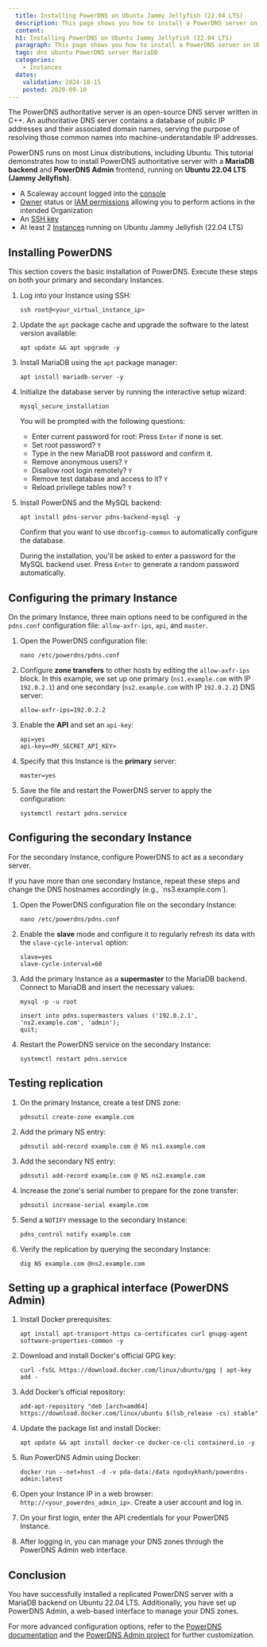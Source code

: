 ```yaml
---
  title: Installing PowerDNS on Ubuntu Jammy Jellyfish (22.04 LTS)
  description: This page shows you how to install a PowerDNS server on Ubuntu Linux with a MariaDB backend
  content:
  h1: Installing PowerDNS on Ubuntu Jammy Jellyfish (22.04 LTS)
  paragraph: This page shows you how to install a PowerDNS server on Ubuntu Linux with a MariaDB backend
  tags: dns ubuntu PowerDNS server MariaDB
  categories:
    - Instances
  dates:
    validation: 2024-10-15
    posted: 2020-09-10
---
```


The PowerDNS authoritative server is an open-source DNS server written in C++. An authoritative DNS server contains a database of public IP addresses and their associated domain names, serving the purpose of resolving those common names into machine-understandable IP addresses.

PowerDNS runs on most Linux distributions, including Ubuntu. This tutorial demonstrates how to install PowerDNS authoritative server with a **MariaDB backend** and **PowerDNS Admin** frontend, running on **Ubuntu 22.04 LTS (Jammy Jellyfish)**.

<Macro id="requirements" />

- A Scaleway account logged into the [console](https://console.scaleway.com)
- [Owner](/iam/concepts/#owner) status or [IAM permissions](/iam/concepts/#permission) allowing you to perform actions in the intended Organization
- An [SSH key](/organizations-and-projects/how-to/create-ssh-key/)
- At least 2 [Instances](/instances/how-to/create-an-instance/) running on Ubuntu Jammy Jellyfish (22.04 LTS)

## Installing PowerDNS

<Message type="note">
  This section covers the basic installation of PowerDNS. Execute these steps on both your primary and secondary Instances.
</Message>

1. Log into your Instance using SSH:
    ```
    ssh root@<your_virtual_instance_ip>
    ```
2. Update the `apt` package cache and upgrade the software to the latest version available:
    ```
    apt update && apt upgrade -y
    ```
3. Install MariaDB using the `apt` package manager:
    ```
    apt install mariadb-server -y
    ```

4. Initialize the database server by running the interactive setup wizard:
    ```
    mysql_secure_installation
    ```

    You will be prompted with the following questions:

    - Enter current password for root: Press `Enter` if none is set.
    - Set root password? `Y`
    - Type in the new MariaDB root password and confirm it.
    - Remove anonymous users? `Y`
    - Disallow root login remotely? `Y`
    - Remove test database and access to it? `Y`
    - Reload privilege tables now? `Y`

5. Install PowerDNS and the MySQL backend:
    ```
    apt install pdns-server pdns-backend-mysql -y
    ```

    Confirm that you want to use `dbconfig-common` to automatically configure the database.

    During the installation, you'll be asked to enter a password for the MySQL backend user. Press `Enter` to generate a random password automatically.

## Configuring the primary Instance

On the primary Instance, three main options need to be configured in the `pdns.conf` configuration file: `allow-axfr-ips`, `api`, and `master`.

1. Open the PowerDNS configuration file:
    ```
    nano /etc/powerdns/pdns.conf
    ```

2. Configure **zone transfers** to other hosts by editing the `allow-axfr-ips` block. In this example, we set up one primary (`ns1.example.com` with IP `192.0.2.1`) and one secondary (`ns2.example.com` with IP `192.0.2.2`) DNS server:
    ```
    allow-axfr-ips=192.0.2.2
    ```

3. Enable the **API** and set an `api-key`:
    ```
    api=yes
    api-key=<MY_SECRET_API_KEY>
    ```

4. Specify that this Instance is the **primary** server:
    ```
    master=yes
    ```

5. Save the file and restart the PowerDNS server to apply the configuration:
    ```
    systemctl restart pdns.service
    ```

## Configuring the secondary Instance

For the secondary Instance, configure PowerDNS to act as a secondary server.

<Message type="note">
  If you have more than one secondary Instance, repeat these steps and change the DNS hostnames accordingly (e.g., `ns3.example.com`).
</Message>

1. Open the PowerDNS configuration file on the secondary Instance:
    ```
    nano /etc/powerdns/pdns.conf
    ```

2. Enable the **slave** mode and configure it to regularly refresh its data with the `slave-cycle-interval` option:
    ```
    slave=yes
    slave-cycle-interval=60
    ```

3. Add the primary Instance as a **supermaster** to the MariaDB backend. Connect to MariaDB and insert the necessary values:
    ```
    mysql -p -u root
    ```

    ```
    insert into pdns.supermasters values ('192.0.2.1', 'ns2.example.com', 'admin');
    quit;
    ```

4. Restart the PowerDNS service on the secondary Instance:
    ```
    systemctl restart pdns.service
    ```

## Testing replication

1. On the primary Instance, create a test DNS zone:
    ```
    pdnsutil create-zone example.com
    ```

2. Add the primary NS entry:
    ```
    pdnsutil add-record example.com @ NS ns1.example.com
    ```

3. Add the secondary NS entry:
    ```
    pdnsutil add-record example.com @ NS ns2.example.com
    ```

4. Increase the zone's serial number to prepare for the zone transfer:
    ```
    pdnsutil increase-serial example.com
    ```

5. Send a `NOTIFY` message to the secondary Instance:
    ```
    pdns_control notify example.com
    ```

6. Verify the replication by querying the secondary Instance:
    ```
    dig NS example.com @ns2.example.com
    ```

## Setting up a graphical interface (PowerDNS Admin)

1. Install Docker prerequisites:
    ```
    apt install apt-transport-https ca-certificates curl gnupg-agent software-properties-common -y
    ```

2. Download and install Docker's official GPG key:
    ```
    curl -fsSL https://download.docker.com/linux/ubuntu/gpg | apt-key add -
    ```

3. Add Docker’s official repository:
    ```
    add-apt-repository "deb [arch=amd64] https://download.docker.com/linux/ubuntu $(lsb_release -cs) stable"
    ```

4. Update the package list and install Docker:
    ```
    apt update && apt install docker-ce docker-ce-cli containerd.io -y
    ```

5. Run PowerDNS Admin using Docker:
    ```
    docker run --net=host -d -v pda-data:/data ngoduykhanh/powerdns-admin:latest
    ```

6. Open your Instance IP in a web browser: `http://<your_powerdns_admin_ip>`. Create a user account and log in.

7. On your first login, enter the API credentials for your PowerDNS Instance.

8. After logging in, you can manage your DNS zones through the PowerDNS Admin web interface.

## Conclusion

You have successfully installed a replicated PowerDNS server with a MariaDB backend on Ubuntu 22.04 LTS. Additionally, you have set up PowerDNS Admin, a web-based interface to manage your DNS zones.

For more advanced configuration options, refer to the [PowerDNS documentation](https://doc.powerdns.com/authoritative/) and the [PowerDNS Admin project](https://github.com/PowerDNS-Admin/PowerDNS-Admin) for further customization.
